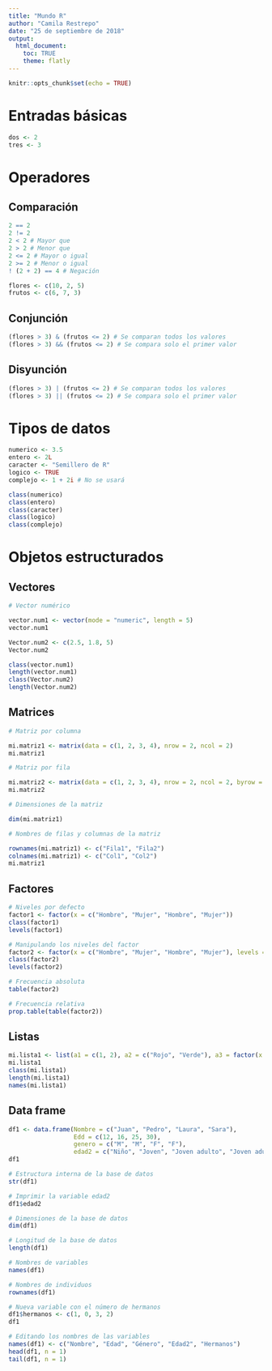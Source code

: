 ---
title: "Mundo R"
author: "Camila Restrepo"
date: "25 de septiembre de 2018"
output: 
  html_document:
    toc: TRUE
    theme: flatly
---

```{r setup, include=FALSE}
knitr::opts_chunk$set(echo = TRUE)
```

# Entradas básicas

```{r}
dos <- 2
tres <- 3
```

# Operadores

## Comparación

```{r}
2 == 2
2 != 2
2 < 2 # Mayor que
2 > 2 # Menor que
2 <= 2 # Mayor o igual
2 >= 2 # Menor o igual
! (2 + 2) == 4 # Negación
```


```{r}
flores <- c(10, 2, 5)
frutos <- c(6, 7, 3)
```

## Conjunción

```{r}
(flores > 3) & (frutos <= 2) # Se comparan todos los valores
(flores > 3) && (frutos <= 2) # Se compara solo el primer valor
```

## Disyunción

```{r}
(flores > 3) | (frutos <= 2) # Se comparan todos los valores
(flores > 3) || (frutos <= 2) # Se compara solo el primer valor
```

# Tipos de datos

```{r}
numerico <- 3.5
entero <- 2L
caracter <- "Semillero de R"
logico <- TRUE
complejo <- 1 + 2i # No se usará
```

```{r}
class(numerico)
class(entero)
class(caracter)
class(logico)
class(complejo)
```

# Objetos estructurados

## Vectores

```{r}
# Vector numérico

vector.num1 <- vector(mode = "numeric", length = 5)
vector.num1

Vector.num2 <- c(2.5, 1.8, 5)
Vector.num2

class(vector.num1)
length(vector.num1)
class(Vector.num2)
length(Vector.num2)
```

## Matrices

```{r}
# Matriz por columna

mi.matriz1 <- matrix(data = c(1, 2, 3, 4), nrow = 2, ncol = 2)
mi.matriz1

# Matriz por fila

mi.matriz2 <- matrix(data = c(1, 2, 3, 4), nrow = 2, ncol = 2, byrow = TRUE)
mi.matriz2
```

```{r}
# Dimensiones de la matriz

dim(mi.matriz1)

# Nombres de filas y columnas de la matriz

rownames(mi.matriz1) <- c("Fila1", "Fila2")
colnames(mi.matriz1) <- c("Col1", "Col2")
mi.matriz1
```

## Factores

```{r}
# Niveles por defecto
factor1 <- factor(x = c("Hombre", "Mujer", "Hombre", "Mujer"))
class(factor1)
levels(factor1)

# Manipulando los niveles del factor
factor2 <- factor(x = c("Hombre", "Mujer", "Hombre", "Mujer"), levels = c("Mujer", "Hombre"))
class(factor2)
levels(factor2)
```

```{r}
# Frecuencia absoluta
table(factor2) 

# Frecuencia relativa
prop.table(table(factor2))
```

## Listas

```{r}
mi.lista1 <- list(a1 = c(1, 2), a2 = c("Rojo", "Verde"), a3 = factor(x = c("Hombre", "Mujer")))
mi.lista1
class(mi.lista1)
length(mi.lista1)
names(mi.lista1)
```

## Data frame

```{r}
df1 <- data.frame(Nombre = c("Juan", "Pedro", "Laura", "Sara"),
                  Edd = c(12, 16, 25, 30),
                  genero = c("M", "M", "F", "F"),
                  edad2 = c("Niño", "Joven", "Joven adulto", "Joven adulto"))
df1
```

```{r}
# Estructura interna de la base de datos
str(df1)

# Imprimir la variable edad2
df1$edad2
```

```{r}
# Dimensiones de la base de datos
dim(df1)

# Longitud de la base de datos
length(df1)

# Nombres de variables
names(df1)

# Nombres de individuos
rownames(df1)
```

```{r}
# Nueva variable con el número de hermanos
df1$hermanos <- c(1, 0, 3, 2)
df1

# Editando los nombres de las variables
names(df1) <- c("Nombre", "Edad", "Género", "Edad2", "Hermanos")
head(df1, n = 1)
tail(df1, n = 1)
```
























